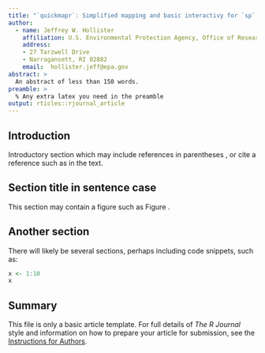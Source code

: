 ```yaml
---
title: "`quickmapr`: Simplified mapping and basic interactivy for `sp` and `raster` objects." 
author:
  - name: Jeffrey W. Hollister
    affiliation: U.S. Environmental Protection Agency, Office of Research and Development, National Health and Environmental Effects Research Laboratory, Atlantic Ecology Division
    address:
    - 27 Tarzwell Drive
    - Narragansett, RI 02882
    email:  hollister.jeff@epa.gov
abstract: >
  An abstract of less than 150 words.
preamble: >
  % Any extra latex you need in the preamble
output: rticles::rjournal_article
---
```


## Introduction

Introductory section which may include references in parentheses
\citep{R}, or cite a reference such as \citet{R} in the text.

## Section title in sentence case

This section may contain a figure such as Figure \ref{figure:rlogo}.

\begin{figure}[htbp]
  \centering
  \includegraphics{Rlogo}
  \caption{The logo of R.}
  \label{figure:rlogo}
\end{figure}

## Another section

There will likely be several sections, perhaps including code snippets, such as:

```r
x <- 1:10
x
```

## Summary

This file is only a basic article template. For full details of _The R Journal_ style and information on how to prepare your article for submission, see the [Instructions for Authors](https://journal.r-project.org/share/author-guide.pdf).
\bibliography{RJreferences}
